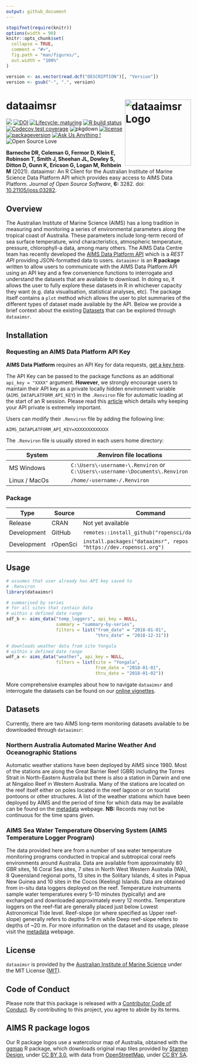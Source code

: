 ```yaml
---
output: github_document
---
```


<!-- README.md is generated from README.Rmd. Please edit that file -->

```r
stopifnot(require(knitr))
options(width = 90)
knitr::opts_chunk$set(
  collapse = TRUE,
  comment = "#>",
  fig.path = "man/figures/",
  out.width = "100%"
)
```

```r
version <- as.vector(read.dcf("DESCRIPTION")[, "Version"])
version <- gsub("-", ".", version)
```

# dataaimsr <img src="man/figures/logo.png" width = 180 alt="dataaimsr Logo" align="right" />

<!-- badges: start -->
[![](https://badges.ropensci.org/428_status.svg)](https://github.com/ropensci/software-review/issues/428)
[![DOI](https://joss.theoj.org/papers/10.21105/joss.03282/status.svg)](https://doi.org/10.21105/joss.03282)
[![Lifecycle: maturing](https://img.shields.io/badge/lifecycle-maturing-blue.svg)](https://www.tidyverse.org/lifecycle/#maturing)
[![R build status](https://github.com/ropensci/dataaimsr/workflows/R-CMD-check/badge.svg)](https://github.com/ropensci/dataaimsr/actions)
[![Codecov test coverage](https://codecov.io/gh/ropensci/dataaimsr/branch/master/graph/badge.svg)](https://codecov.io/gh/ropensci/dataaimsr?branch=master)
![pkgdown](https://github.com/ropensci/dataaimsr/workflows/pkgdown/badge.svg)
[![license](https://img.shields.io/badge/license-MIT + file LICENSE-lightgrey.svg)](https://choosealicense.com/)
[![packageversion](https://img.shields.io/badge/Package%20version-`r version`-orange.svg)](commits/master)
[![Ask Us Anything
\!](https://img.shields.io/badge/Ask%20us-anything-1abc9c.svg)](https://github.com/ropensci/dataaimsr/issues/new)
![Open Source
Love](https://badges.frapsoft.com/os/v2/open-source.svg?v=103)
<!-- badges: end -->

**Barneche DR, Coleman G, Fermor D, Klein E, Robinson T, Smith J, Sheehan JL, Dowley S, Ditton D, Gunn K, Ericson G, Logan M, Rehbein M** (2021). dataaimsr: An R Client for the Australian Institute of Marine Science Data Platform API which provides easy access to AIMS Data Platform. *Journal of Open Source Software*, **6:** 3282. doi: [10.21105/joss.03282](https://doi.org/10.21105/joss.03282).

## Overview 

The Australian Institute of Marine Science (AIMS) has a long tradition in
measuring and monitoring a series of environmental parameters along the
tropical coast of Australia. These parameters include long-term record of sea
surface temperature, wind characteristics, atmospheric temperature, pressure,
chlorophyll-a data, among many others. The AIMS Data Centre team has recently
developed the [AIMS Data Platform API][1] which is a *REST API* providing
JSON-formatted data to users. `dataaimsr` is an **R package** written to
allow users to communicate with the AIMS Data Platform API using an API key
and a few convenience functions to interrogate and understand the datasets
that are available to download. In doing so, it allows the user to
fully explore these datasets in R in whichever capacity they want (e.g.
data visualisation, statistical analyses, etc). The package itself contains
a `plot` method which allows the user to plot summaries of the different types
of dataset made available by the API. Below we provide a brief context about
the existing [Datasets](#datasets) that can be explored through `dataaimsr`.

[1]: https://open-aims.github.io/data-platform/

## Installation

### Requesting an AIMS Data Platform API Key

**AIMS Data Platform** requires an API Key for data requests, [get a key here](https://open-AIMS.github.io/data-platform/key-request).

The API Key can be passed to the package functions as an additional
`api_key = "XXXX"` argument. **However**, we strongly encourage users to
maintain their API key as a private locally hidden environment variable
(`AIMS_DATAPLATFORM_API_KEY`) in the `.Renviron` file for
automatic loading at the start of an R session. Please read this
[article](https://CRAN.R-project.org/package=httr/vignettes/secrets.html)
which details why keeping your API private is extremely important.

Users can modify their `.Renviron` file by adding the following line:

```
AIMS_DATAPLATFORM_API_KEY=XXXXXXXXXXXXX
```

The `.Renviron` file is usually stored in each users home directory:

System        | .Renviron file locations
--------------|-------------------------
MS Windows    | <code>C:&#92;Users&#92;&#8249;username&#8250;&#92;.Renviron</code>  or <code>C:&#92;Users&#92;&#8249;username&#8250;&#92;Documents&#92;.Renviron</code>
Linux / MacOs | <code>&#47;home&#47;&#8249;username&#8250;&#47;.Renviron</code>

### Package

Type | Source | Command
---|---|---
Release | CRAN | Not yet available
Development | GitHub | `remotes::install_github("ropensci/dataaimsr")`
Development | rOpenSci | `install.packages("dataaimsr", repos = "https://dev.ropensci.org")`

## Usage

```r
# assumes that user already has API key saved to
# .Renviron
library(dataaimsr)

# summarised by series
# for all sites that contain data
# within a defined date range
sdf_b <- aims_data("temp_loggers", api_key = NULL,
                   summary = "summary-by-series",
                   filters = list("from_date" = "2018-01-01",
                                  "thru_date" = "2018-12-31"))

# downloads weather data from site Yongala
# within a defined date range
wdf_a <- aims_data("weather", api_key = NULL,
                   filters = list(site = "Yongala",
                                  from_date = "2018-01-01",
                                  thru_date = "2018-01-02"))
```

More comprehensive examples about how to navigate `dataaimsr` and interrogate
the datasets can be found on our [online vignettes][4].

[4]: https://ropensci.github.io/dataaimsr/articles

## Datasets

Currently, there are two AIMS long-term monitoring datasets available to be
downloaded through `dataaimsr`:

### Northern Australia Automated Marine Weather And Oceanographic Stations

Automatic weather stations have been deployed by AIMS since 1980. Most of the
stations are along the Great Barrier Reef (GBR) including the Torres Strait in
North-Eastern Australia but there is also a station in Darwin and one at
Ningaloo Reef in Western Australia. Many of the stations are located on the
reef itself either on poles located in the reef lagoon or on tourist pontoons
or other structures. A list of the weather stations which have been deployed
by AIMS and the period of time for which data may be available can be
found on the [metadata][2] webpage. **NB:** Records may not be continuous for
the time spans given.

[2]: https://apps.aims.gov.au/metadata/view/0887cb5b-b443-4e08-a169-038208109466

### AIMS Sea Water Temperature Observing System (AIMS Temperature Logger Program)

The data provided here are from a number of sea water temperature monitoring
programs conducted in tropical and subtropical coral reefs environments around
Australia. Data are available from approximately 80 GBR sites, 16 Coral Sea
sites, 7 sites in North West Western Australia (WA), 8 Queensland regional
ports, 13 sites in the Solitary Islands, 4 sites in Papua New Guinea and 10
sites in the Cocos (Keeling) Islands. Data are obtained from in-situ data
loggers deployed on the reef. Temperature instruments sample water
temperatures every 5-10 minutes (typically) and are exchanged and downloaded
approximately every 12 months. Temperature loggers on the reef-flat are
generally placed just below Lowest Astronomical Tide level. Reef-slope (or
where specified as Upper reef-slope) generally refers to depths 5--9 m while
Deep reef-slope refers to depths of ~20 m. For more information on the dataset
and its usage, please visit the [metadata][3] webpage.

[3]: https://apps.aims.gov.au/metadata/view/4a12a8c0-c573-11dc-b99b-00008a07204e 

## License

`dataaimsr` is provided by the [Australian Institute of Marine Science](https://www.aims.gov.au) under the MIT License ([MIT](http://opensource.org/licenses/MIT)).

## Code of Conduct

Please note that this package is released with a
[Contributor Code of Conduct](https://ropensci.org/code-of-conduct/).
By contributing to this project, you agree to abide by its terms.

## AIMS R package logos

Our R package logos use a watercolour map of Australia, obtained with the [ggmap](https://CRAN.R-project.org/package=ggmap) R package, which downloads original map tiles provided by [Stamen Design](http://stamen.com), under [CC BY 3.0](http://creativecommons.org/licenses/by/3.0), with data from [OpenStreetMap](http://openstreetmap.org), under [CC BY SA](http://creativecommons.org/licenses/by-sa/3.0).
